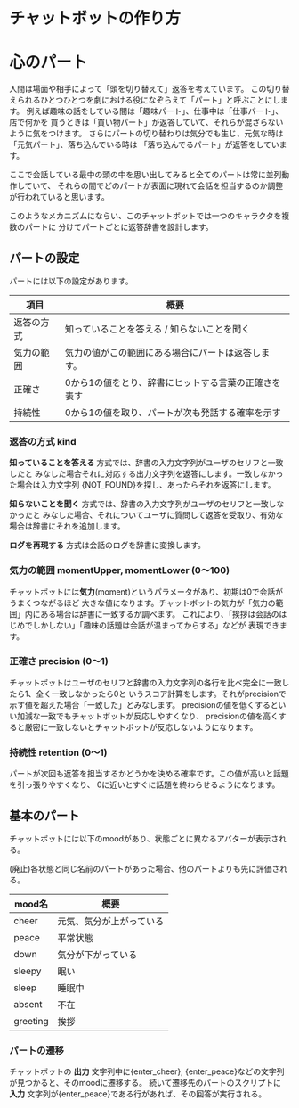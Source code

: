 チャットボットの作り方
====================

# 心のパート

人間は場面や相手によって「頭を切り替えて」返答を考えています。
この切り替えられるひとつひとつを劇における役になぞらえて「パート」と呼ぶことにします。
例えば趣味の話をしている間は「趣味パート」、仕事中は「仕事パート」、店で何かを
買うときは「買い物パート」が返答していて、それらが混ざらないように気をつけます。
さらにパートの切り替わりは気分でも生じ、元気な時は「元気パート」、落ち込んでいる時は
「落ち込んでるパート」が返答をしています。

ここで会話している最中の頭の中を思い出してみると全てのパートは常に並列動作していて、
それらの間でどのパートが表面に現れて会話を担当するのか調整が行われていると思います。

このようなメカニズムにならい、このチャットボットでは一つのキャラクタを複数のパートに
分けてパートごとに返答辞書を設計します。

## パートの設定

パートには以下の設定があります。

|項目|概要|
|---|---|
|返答の方式|知っていることを答える / 知らないことを聞く |
|気力の範囲|気力の値がこの範囲にある場合にパートは返答します。|
|正確さ|0から1の値をとり、辞書にヒットする言葉の正確さを表す|
|持続性|0から1の値を取り、パートが次も発話する確率を示す|


### 返答の方式 kind
**知っていることを答える** 方式では、辞書の入力文字列がユーザのセリフと一致したと
みなした場合それに対応する出力文字列を返答にします。一致しなかった場合は入力文字列
{NOT_FOUND}を探し、あったらそれを返答にします。

**知らないことを聞く** 方式では、辞書の入力文字列がユーザのセリフと一致しなかったと
みなした場合、それについてユーザに質問して返答を受取り、有効な場合は辞書にそれを追加します。

**ログを再現する** 方式は会話のログを辞書に変換します。

### 気力の範囲 momentUpper, momentLower (0〜100)
チャットボットには**気力**(moment)というパラメータがあり、初期は0で会話がうまくつながるほど
大きな値になります。チャットボットの気力が「気力の範囲」内にある場合は辞書に一致するか調べます。
これにより、「挨拶は会話のはじめでしかしない」「趣味の話題は会話が温まってからする」などが
表現できます。

### 正確さ precision (0〜1)
チャットボットはユーザのセリフと辞書の入力文字列の各行を比べ完全に一致したら1、全く一致しなかったら0と
いうスコア計算をします。それがprecisionで示す値を超えた場合「一致した」とみなします。
precisionの値を低くするといい加減な一致でもチャットボットが反応しやすくなり、
precisionの値を高くすると厳密に一致しないとチャットボットが反応しないようになります。

### 持続性 retention (0〜1)
パートが次回も返答を担当するかどうかを決める確率です。この値が高いと話題を引っ張りやすくなり、
0に近いとすぐに話題を終わらせるようになります。

## 基本のパート

チャットボットには以下のmoodがあり、状態ごとに異なるアバターが表示される。

(廃止)各状態と同じ名前のパートがあった場合、他のパートよりも先に評価される。

| mood名 | 概要    |
| --- |-------- |
| cheer | 元気、気分が上がっている |
| peace | 平常状態 |
| down | 気分が下がっている |
| sleepy | 眠い |
| sleep | 睡眠中 | 
| absent | 不在 |
| greeting | 挨拶 |

### パートの遷移

チャットボットの **出力** 文字列中に{enter_cheer}, {enter_peace}などの文字列が見つかると、そのmoodに遷移する。
続いて遷移先のパートのスクリプトに **入力** 文字列が{enter_peace}である行があれば、その回答が実行される。


